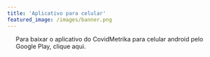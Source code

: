 ```yaml
---
title: 'Aplicativo para celular'
featured_image: /images/banner.png
---
```


<div style="padding-right: 20px; padding-left: 20px;">

Para baixar o aplicativo do CovidMetrika para celular android pelo Google Play, <a>clique aqui</a>.

</div>